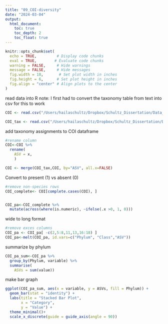 ```yaml
---
title: "09_COI-diversity"
date: "2024-03-04"
output:
  html_document:
    toc: true
    toc_depth: 2
    toc_float: true
---
```

```r
knitr::opts_chunk$set(
  echo = TRUE,         # Display code chunks
  eval = TRUE,        # Evaluate code chunks
  warning = FALSE,     # Hide warnings
  message = FALSE,     # Hide messages
  fig.width = 10,       # Set plot width in inches
  fig.height = 6,      # Set plot height in inches
  fig.align = "center" # Align plots to the center
)
```

read data into R
note: I first had to convert the taxonomy table from text into csv for this to work
```r
COI <- read.csv("/Users/hailaschultz/Dropbox/Schultz_Dissertation/Data_Analysis/Schultz_dissertation-2/data/Barcode_2018/COI/ASVs_counts_mergedOnTaxonomy.tsv", sep = "\t")

COI_tax <- read.csv("/Users/hailaschultz/Dropbox/Schultz_Dissertation/Data_Analysis/Schultz_dissertation-2/data/Barcode_2018/COI/COI_Tax_Assignment.csv")
```

add taxonomy assignments to COI dataframe
```r
#rename column
COI<-COI %>% 
  rename(
    ASV = x,
    )

COI <- merge(COI_tax,COI, by="ASV", all.x=FALSE)
```

Convert to present (1) vs absent (0)
```r
#remove non-species rows
COI_complete<- COI[complete.cases(COI), ]


COI_pa<-COI_complete %>%
  mutate(across(where(is.numeric), ~ifelse(.x >0, 1, 0)))

```

wide to long format
```r
#remove exces columns
COI_pa <- COI_pa[ -c(2,5:8,11,13,16:18) ]
COI_pa<-melt(COI_pa, id.vars=c("Phylum", "Class","ASV"))
```

summarize by phylum
```r
COI_pa_sum<-COI_pa %>%
  group_by(Phylum, variable) %>%
  summarise(
    ASVs = sum(value))
```

make bar graph
```r
ggplot(COI_pa_sum, aes(x = variable, y = ASVs, fill = Phylum)) +
  geom_bar(stat = "identity") +
  labs(title = "Stacked Bar Plot",
       x = "Category",
       y = "Value") +
  theme_minimal()+
  scale_x_discrete(guide = guide_axis(angle = 90)) 
```


